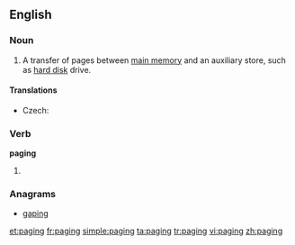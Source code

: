 ==English==
{{wikipedia}}
===Noun===
{{en-noun|-}}

# {{computing}} A transfer of pages between [[main memory]] and an auxiliary store, such as [[hard disk]] drive.

====Translations====
{{trans-top|transfer of pages}}
* Czech: {{t-|cs|stránkování|n}}
{{trans-mid}}
{{trans-bottom}}

===Verb===
'''paging'''

# {{present participle of|[[page]]}}

===Anagrams===
* [[gaping#English|gaping]]

[[et:paging]]
[[fr:paging]]
[[simple:paging]]
[[ta:paging]]
[[tr:paging]]
[[vi:paging]]
[[zh:paging]]